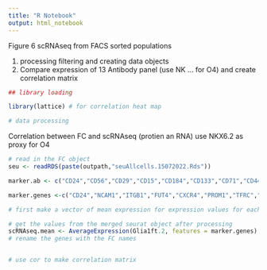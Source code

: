 ```yaml
---
title: "R Notebook"
output: html_notebook
---
```


Figure 6 scRNAseq from FACS sorted populations

1. processing filtering and creating data objects
2. Compare expression of 13 Antibody panel (use NK ... for O4) and create correlation matrix

```r
## library loading

library(lattice) # for correlation heat map

# data processing 

```


Correlation between FC and scRNAseq (protien an RNA) use NKX6.2 as proxy for O4

```r

# read in the FC object
seu <- readRDS(paste(outpath,"seuAllcells.15072022.Rds"))

marker.ab <- c("CD24","CD56","CD29","CD15","CD184","CD133","CD71","CD44","GLAST","AQP4","HepaCAM", "CD140a","O4")

marker.genes <-c("CD24","NCAM1","ITGB1","FUT4","CXCR4","PROM1","TFRC","CD44","SLC1A3","AQP4","HEPACAM", "PDGFRA","NKX6-2")

# first make a vector of mean expression for expression values for each sorted group for scRNAseq and FC

# get the values from the merged seurat object after processing
scRNAseq.mean <- AverageExpression(Glia1ft.2, features = marker.genes)
# rename the genes with the FC names 


# use cor to make correlation matrix



```



